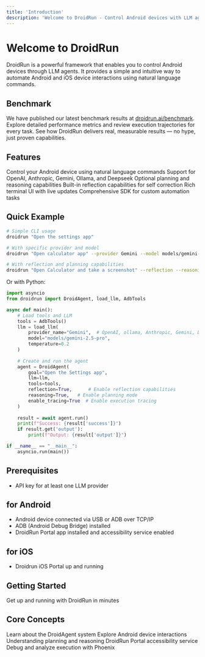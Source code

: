 ```yaml
---
title: 'Introduction'
description: 'Welcome to DroidRun - Control Android devices with LLM agents'
---
```


# Welcome to DroidRun

DroidRun is a powerful framework that enables you to control Android devices through LLM agents. It provides a simple and intuitive way to automate Android and iOS device interactions using natural language commands.

## Benchmark

We have published our latest benchmark results at [droidrun.ai/benchmark](https://droidrun.ai/benchmark). Explore detailed performance metrics and review execution trajectories for every task. See how DroidRun delivers real, measurable results — no hype, just proven capabilities.

## Features

<CardGroup cols={2}>
  <Card title="Natural Language Control" icon="wand-magic-sparkles">
    Control your Android device using natural language commands
  </Card>
  <Card title="Multiple LLM Support" icon="brain">
    Support for OpenAI, Anthropic, Gemini, Ollama, and Deepseek
  </Card>
  <Card title="Advanced Planning" icon="diagram-project">
    Optional planning and reasoning capabilities
  </Card>
  <Card title="Self Reflection" icon="eye">
    Built-in reflection capabilities for self correction
  </Card>
  <Card title="Simple CLI" icon="terminal">
    Rich terminal UI with live updates
  </Card>
  <Card title="Python SDK" icon="code">
    Comprehensive SDK for custom automation tasks
  </Card>
</CardGroup>

## Quick Example

```bash
# Simple CLI usage
droidrun "Open the settings app"

# With specific provider and model
droidrun "Open calculator app" --provider Gemini --model models/gemini-2.5-pro

# With reflection and planning capabilities
droidrun "Open Calculator and take a screenshot" --reflection --reasoning
```

Or with Python:

```python
import asyncio
from droidrun import DroidAgent, load_llm, AdbTools

async def main():
    # Load tools and LLM
    tools = AdbTools()
    llm = load_llm(
        provider_name="Gemini",  # OpenAI, ollama, Anthropic, Gemini, DeepSeek
        model="models/gemini-2.5-pro",
        temperature=0.2
    )
    
    # Create and run the agent
    agent = DroidAgent(
        goal="Open the Settings app",
        llm=llm,
        tools=tools,
        reflection=True,      # Enable reflection capabilities
        reasoning=True,   # Enable planning mode
        enable_tracing=True  # Enable execution tracing
    )
    
    result = await agent.run()
    print(f"Success: {result['success']}")
    if result.get('output'):
        print(f"Output: {result['output']}")

if __name__ == "__main__":
    asyncio.run(main())
```

## Prerequisites

- API key for at least one LLM provider

## for Android
- Android device connected via USB or ADB over TCP/IP
- ADB (Android Debug Bridge) installed
- DroidRun Portal app installed and accessibility service enabled

## for iOS
- Droidrun iOS Portal up and running 

## Getting Started

<CardGroup cols={3}>
  <Card title="Quickstart" icon="rocket" href="/v3/quickstart">
    Get up and running with DroidRun in minutes
  </Card>
</CardGroup>

## Core Concepts

<CardGroup cols={2}>
  <Card title="Agent" icon="robot" href="/v3/concepts/agent">
    Learn about the DroidAgent system
  </Card>
  <Card title="Android Control" icon="mobile" href="/v3/concepts/android-control">
    Explore Android device interactions
  </Card>
  <Card title="Planning" icon="diagram-project" href="/v3/concepts/planning">
    Understanding planning and reasoning
  </Card>
  <Card title="Portal App" icon="door-open" href="/v3/concepts/portal-app">
    DroidRun Portal accessibility service
  </Card>
  <Card title="Tracing" icon="bug" href="/v3/concepts/tracing">
    Debug and analyze execution with Phoenix
  </Card>
</CardGroup> 